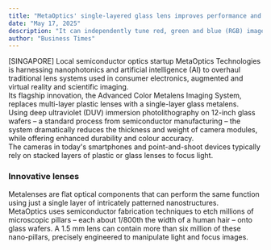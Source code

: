 ```yaml
---
title: "MetaOptics' single-layered glass lens improves performance and sustainability"
date: "May 17, 2025"
description: "It can independently tune red, green and blue (RGB) images – producing reasonable quality and more vibrant images"
author: "Business Times"
---
```


<div>
  [SINGAPORE] Local semiconductor optics startup MetaOptics Technologies is harnessing nanophotonics and artificial intelligence (AI) to overhaul traditional lens systems used in consumer electronics, augmented and virtual reality and scientific imaging.
</div>

<div>
  Its flagship innovation, the Advanced Color Metalens Imaging System, replaces multi-layer plastic lenses with a single-layer glass metalens.
</div>

<div>
  Using deep ultraviolet (DUV) immersion photolithography on 12-inch glass wafers – a standard process from semiconductor manufacturing – the system dramatically reduces the thickness and weight of camera modules, while offering enhanced durability and colour accuracy.
</div>

<div>
  The cameras in today's smartphones and point-and-shoot devices typically rely on stacked layers of plastic or glass lenses to focus light.
</div>

<h3 className="font-bold">Innovative lenses</h3>

<div>
  Metalenses are flat optical components that can perform the same function using just a single layer of intricately patterned nanostructures.
</div>

<div>
  MetaOptics uses semiconductor fabrication techniques to etch millions of microscopic pillars – each about 1/800th the width of a human hair – onto glass wafers. A 1.5 mm lens can contain more than six million of these nano-pillars, precisely engineered to manipulate light and focus images. 